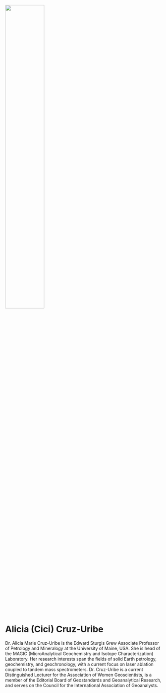![](figs/profile/cruz-uribe.jpg){fig-alt="Dr. Alicia (Cici) Cruz-Uribe " width="50%"}

# Alicia (Cici) Cruz-Uribe {.unnumbered}

Dr. Alicia Marie Cruz-Uribe is the Edward Sturgis Grew Associate Professor of Petrology and Mineralogy at the University of Maine, USA. She is head of the MAGIC (MicroAnalytical Geochemistry and Isotope Characterization) Laboratory. Her research interests span the fields of solid Earth petrology, geochemistry, and geochronology, with a current focus on laser ablation coupled to tandem mass spectrometers. Dr. Cruz-Uribe is a current Distinguished Lecturer for the Association of Women Geoscientists, is a member of the Editorial Board of Geostandards and Geoanalytical Research, and serves on the Council for the International Association of Geoanalysts. 

